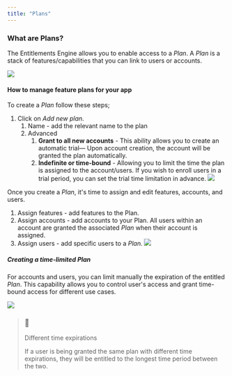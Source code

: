 ```yaml
---
title: "Plans"
---
```


### What are Plans?

The Entitlements Engine allows you to enable access to a _Plan_. A _Plan_ is a stack of features/capabilities that you can link to users or accounts.

![](/images/7ce651f-Screenshot_2023-07-31_at_12.48.38.png) 

#### How to manage feature plans for your app

To create a _Plan_ follow these steps; 

1. Click on _Add new plan_.  
   1. Name - add the relevant name to the plan  
   2. Advanced  
         1. **Grant to all new accounts** \- This ability allows you to create an automatic trial— Upon account creation, the account will be granted the plan automatically.  
         2. **Indefinite or time-bound** \- Allowing you to limit the time the plan is assigned to the account/users. If you wish to enroll users in a trial period, you can set the trial time limitation in advance.
![](/images/e01a86b-Screenshot_2023-11-07_at_18.43.34.png) 

Once you create a _Plan_, it's time to assign and edit features, accounts, and users. 

1. Assign features - add features to the Plan.
2. Assign accounts - add accounts to your Plan. All users within an account are granted the associated _Plan_ when their account is assigned.
3. Assign users - add specific users to a _Plan._
![](/images/4f8d865-Screenshot_2023-07-31_at_13.11.34.png) 

##### Creating a _time-limited_ Plan

For accounts and users, you can limit manually the expiration of the entitled _Plan_. This capability allows you to control user's access and grant time-bound access for different use cases. 

![](/images/462dfc5-Screenshot_2023-07-31_at_13.14.52.png) 

> ### 📘
> 
> Different time expirations
> 
> If a user is being granted the same plan with different time expirations, they will be entitled to the longest time period between the two.
